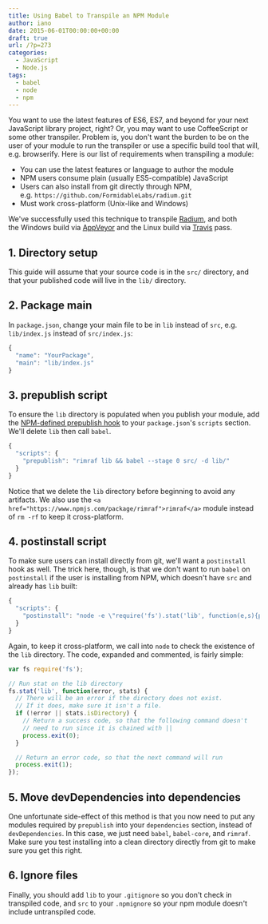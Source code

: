 ```yaml
---
title: Using Babel to Transpile an NPM Module
author: iano
date: 2015-06-01T00:00:00+00:00
draft: true
url: /?p=273
categories:
  - JavaScript
  - Node.js
tags:
  - babel
  - node
  - npm
---
```


You want to use the latest features of ES6, ES7, and beyond for your next JavaScript library project, right? Or, you may want to use CoffeeScript or some other transpiler. Problem is, you don't want the burden to be on the user of your module to run the transpiler or use a specific build tool that will, e.g. browserify. Here is our list of requirements when transpiling a module:

- You can use the latest features or language to author the module
- NPM users consume plain (usually ES5-compatible) JavaScript
- Users can also install from git directly through NPM, e.g. `https://github.com/FormidableLabs/radium.git`
- Must work cross-platform (Unix-like and Windows)

We've successfully used this technique to transpile [Radium][1], and both the Windows build via [AppVeyor][2] and the Linux build via [Travis][3] pass.

## 1. Directory setup

This guide will assume that your source code is in the `src/` directory, and that your published code will live in the `lib/` directory.

## 2. Package main

In `package.json`, change your main file to be in `lib` instead of `src`, e.g. `lib/index.js` instead of `src/index.js`:

```javascript
{
  "name": "YourPackage",
  "main": "lib/index.js"
}
```

## 3. prepublish script

To ensure the `lib` directory is populated when you publish your module, add the [NPM-defined prepublish hook][4] to your `package.json`'s `scripts` section. We'll delete `lib` then call `babel`.

```javascript
{
  "scripts": {
    "prepublish": "rimraf lib && babel --stage 0 src/ -d lib/"
  }
}
```

Notice that we delete the `lib` directory before beginning to avoid any artifacts. We also use the `<a href="https://www.npmjs.com/package/rimraf">rimraf</a>` module instead of `rm -rf` to keep it cross-platform.

## 4. postinstall script

To make sure users can install directly from git, we'll want a `postinstall` hook as well. The trick here, though, is that we don't want to run `babel` on `postinstall` if the user is installing from NPM, which doesn't have `src` and already has `lib` built:

```javascript
{
  "scripts": {
    "postinstall": "node -e \"require('fs').stat('lib', function(e,s){process.exit(e || !s.isDirectory() ? 1 : 0)})\" || npm run prepublish"
  }
}
```

Again, to keep it cross-platform, we call into `node` to check the existence of the `lib` directory. The code, expanded and commented, is fairly simple:

```javascript
var fs require('fs');

// Run stat on the lib directory
fs.stat('lib', function(error, stats) {
  // There will be an error if the directory does not exist.
  // If it does, make sure it isn't a file.
  if (!error || stats.isDirectory) {
    // Return a success code, so that the following command doesn't
    // need to run since it is chained with ||
    process.exit(0);
  }

  // Return an error code, so that the next command will run
  process.exit(1);
});
```

## 5. Move devDependencies into dependencies

One unfortunate side-effect of this method is that you now need to put any modules required by `prepublish` into your `dependencies` section, instead of `devDependencies`. In this case, we just need `babel`, `babel-core`, and `rimraf`. Make sure you test installing into a clean directory directly from git to make sure you get this right.

## 6. Ignore files

Finally, you should add `lib` to your `.gitignore` so you don't check in transpiled code, and `src` to your `.npmignore` so your npm module doesn't include untranspiled code.

[1]: https://github.com/FormidableLabs/radium
[2]: http://www.appveyor.com/
[3]: https://travis-ci.org/
[4]: https://docs.npmjs.com/misc/scripts

